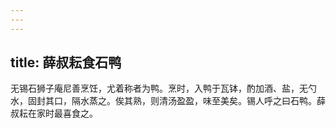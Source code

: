 ```yaml
---
---
---
```

title: 薛叔耘食石鸭
---



无锡石狮子庵尼善烹饪，尤着称者为鸭。烹时，入鸭于瓦钵，酌加酒、盐，无勺水，固封其口，隔水蒸之。俟其熟，则清汤盈盈，味至美矣。锡人呼之曰石鸭。薛叔耘在家时最喜食之。